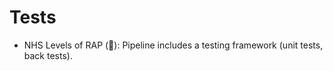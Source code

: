 # Tests {#sec-tests}

:::{.guidelines}
* NHS Levels of RAP (🥈): Pipeline includes a testing framework (unit tests, back tests).
:::